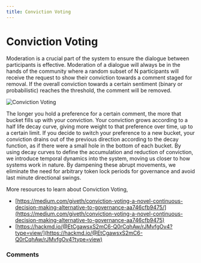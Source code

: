 ```yaml
---
title: Conviction Voting
---
```



# Conviction Voting

Moderation is a crucial part of the system to ensure the dialogue between participants is effective. Moderation of a dialogue will always be in the hands of the community where a random subset of N participants will receive the request to show their conviction towards a comment staged for removal. If the overall conviction towards a certain sentiment (binary or probabilistic) reaches the threshold, the comment will be removed.

<img src="/conviction-voting.jpeg" alt="Conviction Voting" width={1536/2} height={768/2} layout="intrinsic" />

The longer you hold a preference for a certain comment, the more that bucket fills up with your conviction. Your conviction grows according to a half life decay curve, giving more weight to that preference over time, up to a certain limit. If you decide to switch your preference to a new bucket, your conviction drains out of the previous direction according to the decay function, as if there were a small hole in the bottom of each bucket. By using decay curves to define the accumulation and reduction of conviction, we introduce temporal dynamics into the system, moving us closer to how systems work in nature. By dampening these abrupt movements, we eliminate the need for arbitrary token lock periods for governance and avoid last minute directional swings.

More resources to learn about Conviction Voting,
- [https://medium.com/giveth/conviction-voting-a-novel-continuous-decision-making-alternative-to-governance-aa746cfb9475/](https://medium.com/giveth/conviction-voting-a-novel-continuous-decision-making-alternative-to-governance-aa746cfb9475)
- [https://hackmd.io/@EtCgawsxS2mC6-Q0rCqhAw/rJMvfgOv4?type=view/](https://hackmd.io/@EtCgawsxS2mC6-Q0rCqhAw/rJMvfgOv4?type=view)

### Comments
<CommentBox threadId="conviction-voting"/>
